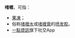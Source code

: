 '''啫喱'''，可指：
* [[果凍|果凍]]；
* 俗称[[啫喱水|啫喱水]]或[[啫喱膏|啫喱膏]]的[[喷发胶|喷发胶]]。
*[[一點資訊|一點資訊]]旗下社交App
{{消歧义|Z|Cat=二字消歧义}}